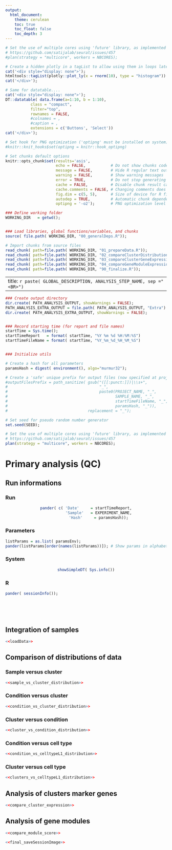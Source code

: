 ```yaml
---
output:
  html_document:
    theme: cerulean
    toc: true
    toc_float: false
    toc_depth: 3
---
```


<!-- Javascript for zooming on figures (adapted from: https://stackoverflow.com/questions/40401680) -->

<!-- Jquery import conflicts with DT::datatable so needs to be commented here -->
<!-- <script src="https://ajax.googleapis.com/ajax/libs/jquery/3.1.1/jquery.min.js"></script> -->

<!-- <style> -->
<!-- .zoomDiv { -->
<!--   display: none; -->
<!--   position: fixed; -->
<!--   top: 50%; -->
<!--   left: 50%; -->
<!--   z-index: 50; -->
<!--   transform: translate(-50%, -50%); -->
<!--   background-color: #FFFFFF; -->
<!--   box-shadow: 0px 0px 50px #888888; -->
<!--   width: fit-content; -->
<!--   max-width: 90%; -->
<!--   max-height: 90%; -->
<!--   overflow: auto; -->
<!-- } -->

<!-- .zoomImg { -->
<!--   width: 100%; -->
<!-- } -->
<!-- </style> -->

<!-- <script type="text/javascript"> -->
<!--   $(document).ready(function() { -->
<!--     $('body').prepend("<div class=\"zoomDiv\"><img src=\"\" class=\"zoomImg\"></div>"); -->
<!--     // onClick for all img except the zoomed one and link ones (filter) -->
<!--     // use 'img.zoom' and out.extra='class=\"zoom\"' in chunk to specify manually which chunk images can be zoomed -->
<!--     $('img:not(.zoomImg)').filter(':not(a *)').click(function() { -->
<!--       $('.zoomImg').attr('src', $(this).attr('src')); -->
<!--       $('.zoomDiv').show(); -->
<!--     }); -->
<!--     // onClick function for hiding div -->
<!--     $('img.zoomImg').click(function() { -->
<!--       $('.zoomDiv').hide(); -->
<!--     }); -->
<!--   }); -->
<!-- </script> -->

```r
# Set the use of multiple cores using 'future' library, as implemented in Seurat3 when possible
# https://github.com/satijalab/seurat/issues/457
#plan(strategy = "multicore", workers = NBCORES);

# Create a hidden plotly in a tagList to allow using them in loops later
cat('<div style="display: none">');
htmltools::tagList(plotly::plot_ly(x = rnorm(10), type = "histogram"))
cat('</div>');

# Same for datatable....
cat('<div style="display: none">');
DT::datatable( data.frame(a=1:10, b = 1:10),
           class = "compact",
           filter="top",
           rownames = FALSE,
           #colnames = ,
           #caption = ,
           extensions = c('Buttons', 'Select'))
cat('</div>');
```


```r
# Set hook for PNG optimization ('optipng' must be installed on system)
#knitr::knit_hooks$set(optipng = knitr::hook_optipng)

# Set chunks default options
knitr::opts_chunk$set(results='asis',
                      echo = FALSE,           # Do not show chunks code
                      message = FALSE,        # Hide R regular text output in reports
                      warning = FALSE,        # Show warning messages
                      error = TRUE,           # Do not stop generating report on errors
                      cache = FALSE,          # Disable chunk result caching
                      cache.comments = FALSE, # Changing comments does not invalidate cache
                      fig.dim = c(5, 5),      # Size of device for R figures
                      autodep = TRUE,         # Automatic chunk dependencies if cache enabled
                      optipng = '-o2');       # PNG optimization level (2=default, 5=slow, 7=very slow)
```




```r
### Define working folder
WORKING_DIR   = getwd();


### Load libraries, global functions/variables, and chunks
source( file.path( WORKING_DIR, "00_generalDeps.R"));

# Import chunks from source files
read_chunk( path=file.path( WORKING_DIR, "01_prepareData.R"));
read_chunk( path=file.path( WORKING_DIR, "02_compareClusterDistribution.R"));
read_chunk( path=file.path( WORKING_DIR, "03_compareClusterGeneExpression.R"));
read_chunk( path=file.path( WORKING_DIR, "04_compareGeneModuleExpression.R"));
read_chunk( path=file.path( WORKING_DIR, "90_finalize.R"));
```




---
title: `r paste( GLOBAL_DESCRIPTION, ANALYSIS_STEP_NAME, sep ="<BR>")`
---




```r

### Create output directory
dir.create( PATH_ANALYSIS_OUTPUT, showWarnings = FALSE);
PATH_ANALYSIS_EXTRA_OUTPUT = file.path( PATH_ANALYSIS_OUTPUT, "Extra")
dir.create( PATH_ANALYSIS_EXTRA_OUTPUT, showWarnings = FALSE);


### Record starting time (for report and file names)
startTime = Sys.time();
startTimeReport   = format( startTime, "%Y %m %d %H:%M:%S")
startTimeFileName = format( startTime, "%Y_%m_%d_%H_%M_%S")


### Initialize utils

# Create a hash for all parameters
paramsHash = digest( environment(), algo="murmur32");

# Create a 'safe' unique prefix for output files (now specified at project scale in globalParams.R)
#outputFilesPrefix = path_sanitize( gsub("([[:punct:]])|\\s+",
#                                        "_",
#                                        paste0(PROJECT_NAME, "_",
#                                               SAMPLE_NAME, "_",
#                                               startTimeFileName, "_",
#                                               paramsHash, "_")),
#                                   replacement = "_");

# Set seed for pseudo random number generator
set.seed(SEED);

# Set the use of multiple cores using 'future' library, as implemented in Seurat3 when possible
# https://github.com/satijalab/seurat/issues/457
plan(strategy = "multicore", workers = NBCORES);

```




# Primary analysis (QC)




## Run informations {.tabset .tabset-fade}

### Run
<center>
```r
pander( c( 'Date'     = startTimeReport,
           'Sample'   = EXPERIMENT_NAME,
           'Hash'     = paramsHash));
```
</center>

### Parameters
```r
listParams = as.list( paramsEnv);
pander(listParams[order(names(listParams))]); # Show params in alphabetical order
```

### System
<center>
```r
showSimpleDT( Sys.info())
```
</center>

### R
```r
pander( sessionInfo());
```

<!-- Ending the tabset section -->
## {.toc-ignore}
<br /><br />


## Integration of samples {.tabset .tabset-fade}

```r
<<loadData>>
```


## Comparison of distributions of data {.tabset .tabset-fade}

### Sample versus cluster
```r
<<sample_vs_cluster_distribution>>
```

### Condition versus cluster
```r
<<condition_vs_cluster_distribution>>
```

### Cluster versus condition
```r
<<cluster_vs_condition_distribution>>
```

### Condition versus cell type
```r
<<condition_vs_celltypeL1_distribution>>
```

### Cluster versus cell type
```r
<<clusters_vs_celltypeL1_distribution>>
```



## Analysis of clusters marker genes

```r
<<compare_cluster_expression>>
```



## Analysis of gene modules

```r
<<compare_module_score>>
```




```r
<<final_saveSessionImage>>
```











